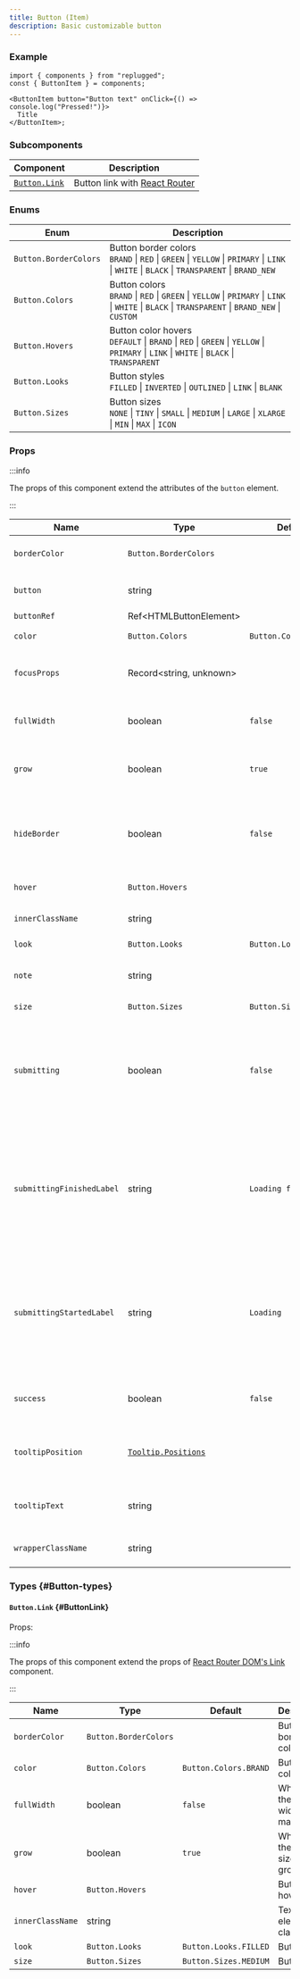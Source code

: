 ```yaml
---
title: Button (Item)
description: Basic customizable button
---
```


### Example

```tsx
import { components } from "replugged";
const { ButtonItem } = components;

<ButtonItem button="Button text" onClick={() => console.log("Pressed!")}>
  Title
</ButtonItem>;
```

### Subcomponents

| Component                    | Description                                               |
| ---------------------------- | --------------------------------------------------------- |
| [`Button.Link`](#ButtonLink) | Button link with [React Router](https://reactrouter.com/) |

### Enums

| Enum                  | Description                                                                                                                                          |
| --------------------- | ---------------------------------------------------------------------------------------------------------------------------------------------------- |
| `Button.BorderColors` | Button border colors <br />`BRAND` \| `RED` \| `GREEN` \| `YELLOW` \| `PRIMARY` \| `LINK` \| `WHITE` \| `BLACK` \| `TRANSPARENT` \| `BRAND_NEW`      |
| `Button.Colors`       | Button colors <br />`BRAND` \| `RED` \| `GREEN` \| `YELLOW` \| `PRIMARY` \| `LINK` \| `WHITE` \| `BLACK` \| `TRANSPARENT` \| `BRAND_NEW` \| `CUSTOM` |
| `Button.Hovers`       | Button color hovers <br />`DEFAULT` \| `BRAND` \| `RED` \| `GREEN` \| `YELLOW` \| `PRIMARY` \| `LINK` \| `WHITE` \| `BLACK` \| `TRANSPARENT`         |
| `Button.Looks`        | Button styles <br />`FILLED` \| `INVERTED` \| `OUTLINED` \| `LINK` \| `BLANK`                                                                        |
| `Button.Sizes`        | Button sizes <br />`NONE` \| `TINY` \| `SMALL` \| `MEDIUM` \| `LARGE` \| `XLARGE` \| `MIN` \| `MAX` \| `ICON`                                        |

### Props

:::info

The props of this component extend the attributes of the `button` element.

:::

| Name                      | Type                                 | Default               | Description                                                                                  |
| ------------------------- | ------------------------------------ | --------------------- | -------------------------------------------------------------------------------------------- |
| `borderColor`             | `Button.BorderColors`                |                       | Button border color                                                                          |
| `button`                  | string                               |                       | Button text for the item component                                                           |
| `buttonRef`               | Ref<HTMLButtonElement\>              |                       | Button ref                                                                                   |
| `color`                   | `Button.Colors`                      | `Button.Colors.BRAND` | Button color                                                                                 |
| `focusProps`              | Record<string,&nbsp;unknown>         |                       | Props for the FocusRing component                                                            |
| `fullWidth`               | boolean                              | `false`               | Whether the button width is at maximum                                                       |
| `grow`                    | boolean                              | `true`                | Whether the button size can grow                                                             |
| `hideBorder`              | boolean                              | `false`               | Whether a divider is not displayed at the end of the button item                             |
| `hover`                   | `Button.Hovers`                      |                       | Button hover color                                                                           |
| `innerClassName`          | string                               |                       | Text element class name                                                                      |
| `look`                    | `Button.Looks`                       | `Button.Looks.FILLED` | Button style                                                                                 |
| `note`                    | string                               |                       | Description of what the button item is about                                                 |
| `size`                    | `Button.Sizes`                       | `Button.Sizes.MEDIUM` | Button size                                                                                  |
| `submitting`              | boolean                              | `false`               | Whether to display a loader inside the button; works together with `disabled` set to `false` |
| `submittingFinishedLabel` | string                               | `Loading finished`    | Announce finish loading message for screen-reader users; works together with `submitting`    |
| `submittingStartedLabel`  | string                               | `Loading`             | Announce start loading message for screen-reader users; works together with `submitting`     |
| `success`                 | boolean                              | `false`               | Whether the button color is green                                                            |
| `tooltipPosition`         | [`Tooltip.Positions`](Tooltip#enums) |                       | Tooltip position displayed on the button item                                                |
| `tooltipText`             | string                               |                       | Tooltip text displayed on the button item                                                    |
| `wrapperClassName`        | string                               |                       | Wrapper element class name                                                                   |

### Types {#Button-types}

#### `Button.Link` {#ButtonLink}

Props:

:::info

The props of this component extend the props of
[React Router DOM's Link](https://reactrouter.com/en/main/components/link) component.

:::

| Name             | Type                  | Default               | Description                            |
| ---------------- | --------------------- | --------------------- | -------------------------------------- |
| `borderColor`    | `Button.BorderColors` |                       | Button border color                    |
| `color`          | `Button.Colors`       | `Button.Colors.BRAND` | Button color                           |
| `fullWidth`      | boolean               | `false`               | Whether the button width is at maximum |
| `grow`           | boolean               | `true`                | Whether the button size can grow       |
| `hover`          | `Button.Hovers`       |                       | Button hover color                     |
| `innerClassName` | string                |                       | Text element class name                |
| `look`           | `Button.Looks`        | `Button.Looks.FILLED` | Button style                           |
| `size`           | `Button.Sizes`        | `Button.Sizes.MEDIUM` | Button size                            |
